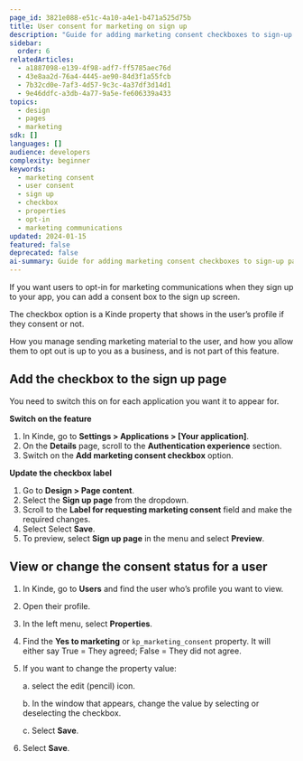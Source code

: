 ```yaml
---
page_id: 3821e088-e51c-4a10-a4e1-b471a525d75b
title: User consent for marketing on sign up
description: "Guide for adding marketing consent checkboxes to sign-up pages including feature configuration, label customization, and user consent status management."
sidebar:
  order: 6
relatedArticles:
  - a1887098-e139-4f98-adf7-ff5785aec76d
  - 43e8aa2d-76a4-4445-ae90-84d3f1a55fcb
  - 7b32cd0e-7af3-4d57-9c3c-4a37df3d14d1
  - 9e46ddfc-a3db-4a77-9a5e-fe606339a433
topics:
  - design
  - pages
  - marketing
sdk: []
languages: []
audience: developers
complexity: beginner
keywords:
  - marketing consent
  - user consent
  - sign up
  - checkbox
  - properties
  - opt-in
  - marketing communications
updated: 2024-01-15
featured: false
deprecated: false
ai-summary: Guide for adding marketing consent checkboxes to sign-up pages including feature configuration, label customization, and user consent status management.
---
```


If you want users to opt-in for marketing communications when they sign up to your app, you can add a consent box to the sign up screen.

The checkbox option is a Kinde property that shows in the user’s profile if they consent or not.

How you manage sending marketing material to the user, and how you allow them to opt out is up to you as a business, and is not part of this feature.

## Add the checkbox to the sign up page

You need to switch this on for each application you want it to appear for.

**Switch on the feature**

1. In Kinde, go to **Settings > Applications > [Your application]**.
2. On the **Details** page, scroll to the **Authentication experience** section.
3. Switch on the **Add marketing consent checkbox** option.

**Update the checkbox label**

1. Go to **Design > Page content**.
2. Select the **Sign up page** from the dropdown.
3. Scroll to the **Label for requesting marketing consent** field and make the required changes.
4. Select Select **Save**. 
5. To preview, select **Sign up page** in the menu and select **Preview**.

## View or change the consent status for a user

1. In Kinde, go to **Users** and find the user who’s profile you want to view.
2. Open their profile.
3. In the left menu, select **Properties**.
4. Find the **Yes to marketing** or `kp_marketing_consent` property.
   It will either say True = They agreed; False = They did not agree.
5. If you want to change the property value:

   a. select the edit (pencil) icon.

   b. In the window that appears, change the value by selecting or deselecting the checkbox.

   c. Select **Save**.

6. Select **Save**.
